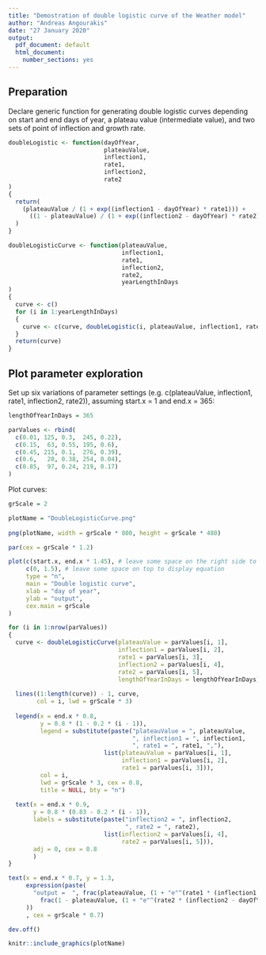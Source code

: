 ```yaml
---
title: "Demostration of double logistic curve of the Weather model"
author: "Andreas Angourakis"
date: "27 January 2020"
output:
  pdf_document: default
  html_document:
    number_sections: yes
---
```


## Preparation

Declare generic function for generating double logistic curves depending on start and end days of year, a plateau value (intermediate value), and two sets of point of inflection and growth rate.

```r
doubleLogistic <- function(dayOfYear, 
                           plateauValue, 
                           inflection1, 
                           rate1, 
                           inflection2, 
                           rate2
)
{
  return(
    (plateauValue / (1 + exp((inflection1 - dayOfYear) * rate1))) + 
      ((1 - plateauValue) / (1 + exp((inflection2 - dayOfYear) * rate2)))
  )
}

doubleLogisticCurve <- function(plateauValue, 
                                inflection1, 
                                rate1, 
                                inflection2, 
                                rate2,
                                yearLengthInDays
)
{
  curve <- c()
  for (i in 1:yearLengthInDays)
  {
    curve <- c(curve, doubleLogistic(i, plateauValue, inflection1, rate1, inflection2, rate2))
  }
  return(curve)
}
```

## Plot parameter exploration

Set up six variations of parameter settings (e.g. c(plateauValue, inflection1, rate1, inflection2, rate2)), assuming start.x = 1 and end.x = 365:

```r
lengthOfYearInDays = 365

parValues <- rbind(
  c(0.01, 125, 0.3,  245, 0.22),
  c(0.15,  63, 0.55, 195, 0.6),
  c(0.45, 215, 0.1,  276, 0.39),
  c(0.6,   20, 0.38, 254, 0.04),
  c(0.85,  97, 0.24, 219, 0.17)
)
```

Plot curves:

```r
grScale = 2

plotName = "DoubleLogisticCurve.png"
  
png(plotName, width = grScale * 800, height = grScale * 480)

par(cex = grScale * 1.2)

plot(c(start.x, end.x * 1.45), # leave some space on the right side to display legend
     c(0, 1.5), # leave some space on top to display equation 
     type = "n", 
     main = "Double logistic curve",
     xlab = "day of year",
     ylab = "output",
     cex.main = grScale
)

for (i in 1:nrow(parValues))
{
  curve <- doubleLogisticCurve(plateauValue = parValues[i, 1], 
                               inflection1 = parValues[i, 2], 
                               rate1 = parValues[i, 3], 
                               inflection2 = parValues[i, 4],
                               rate2 = parValues[i, 5],
                               lengthOfYearInDays = lengthOfYearInDays)
  
  lines((1:length(curve)) - 1, curve, 
        col = i, lwd = grScale * 3)
  
  legend(x = end.x * 0.8, 
         y = 0.8 * (1 - 0.2 * (i - 1)), 
         legend = substitute(paste("plateauValue = ", plateauValue, 
                                   ", inflection1 = ", inflection1,
                                   ", rate1 = ", rate1, ","), 
                           list(plateauValue = parValues[i, 1], 
                                inflection1 = parValues[i, 2],
                                rate1 = parValues[i, 3])),
         col = i,
         lwd = grScale * 3, cex = 0.8,
         title = NULL, bty = "n")
  
  text(x = end.x * 0.9, 
       y = 0.8 * (0.83 - 0.2 * (i - 1)),
       labels = substitute(paste("inflection2 = ", inflection2,
                                 ", rate2 = ", rate2), 
                           list(inflection2 = parValues[i, 4],
                                rate2 = parValues[i, 5])),
       adj = 0, cex = 0.8
       )
}

text(x = end.x * 0.7, y = 1.3,
     expression(paste(
       "output =  ", frac(plateauValue, (1 + "e"^(rate1 * (inflection1 - dayOfYear)))) + 
         frac(1 - plateauValue, (1 + "e"^(rate2 * (inflection2 - dayOfYear))))
     ))
     , cex = grScale * 0.7)

dev.off()
```

```r
knitr::include_graphics(plotName)
```
